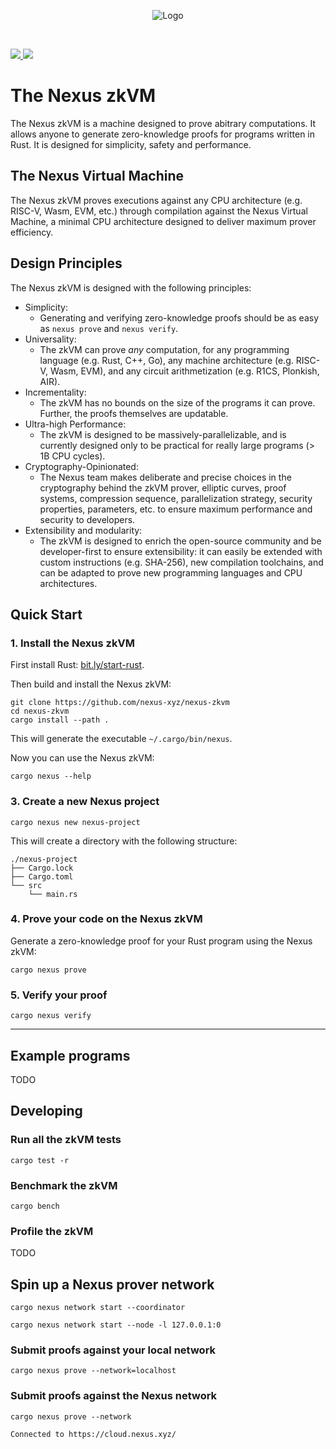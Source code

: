 
<p align="center">
  <Image src="/logo.png" alt="Logo" width={150} height={150} />
</p>

<br />

<p style={{display: "flex", justifyContent: "center", alignItems: "center"}}>
  <a href="https://x.com/NexusLabsHQ">
    <img src="https://img.shields.io/badge/Twitter-black?logo=x&logoColor=white"></img>
  </a>
  <img src="https://img.shields.io/static/v1?label=Stage&message=Alpha&color=2BB4AB"></img>
  <br />
</p>

# The Nexus zkVM

The Nexus zkVM is a machine designed to prove abitrary computations. It allows anyone to generate zero-knowledge proofs for programs written in Rust. It is designed for simplicity, safety and performance.

## The Nexus Virtual Machine

The Nexus zkVM proves executions against any CPU architecture (e.g. RISC-V, Wasm, EVM, etc.) through compilation against the Nexus Virtual Machine, a minimal CPU architecture designed to deliver maximum prover efficiency.

## Design Principles

The Nexus zkVM is designed with the following principles:

- Simplicity:
  - Generating and verifying zero-knowledge proofs should be as easy as `nexus prove` and `nexus verify`.
- Universality:
  - The zkVM can prove _any_ computation, for any programming language (e.g. Rust, C++, Go), any machine architecture (e.g. RISC-V, Wasm, EVM), and any circuit arithmetization (e.g. R1CS, Plonkish, AIR).
- Incrementality:
  - The zkVM has no bounds on the size of the programs it can prove. Further, the proofs themselves are updatable.
- Ultra-high Performance:
  - The zkVM is designed to be massively-parallelizable, and is currently designed only to be practical for really large programs (> 1B CPU cycles).
- Cryptography-Opinionated:
  - The Nexus team makes deliberate and precise choices in the cryptography behind the zkVM prover, elliptic curves, proof systems, compression sequence, parallelization strategy, security properties, parameters, etc. to ensure maximum performance and security to developers.
- Extensibility and modularity:
  - The zkVM is designed to enrich the open-source community and be developer-first to ensure extensibility: it can easily be extended with custom instructions (e.g. SHA-256), new compilation toolchains, and can be adapted to prove new programming languages and CPU architectures.

## Quick Start

### 1. Install the Nexus zkVM

First install Rust: [bit.ly/start-rust](https://bit.ly/start-rust).

Then build and install the Nexus zkVM:

```shell
git clone https://github.com/nexus-xyz/nexus-zkvm
cd nexus-zkvm
cargo install --path .
```

This will generate the executable `~/.cargo/bin/nexus`.

Now you can use the Nexus zkVM:

```shell
cargo nexus --help
```

### 3. Create a new Nexus project

```shell
cargo nexus new nexus-project
```

This will create a directory with the following structure:

```shell
./nexus-project
├── Cargo.lock
├── Cargo.toml
└── src
    └── main.rs
```

### 4. Prove your code on the Nexus zkVM

Generate a zero-knowledge proof for your Rust program using the Nexus zkVM:

```shell
cargo nexus prove
```

### 5. Verify your proof

```shell
cargo nexus verify
```

---

## Example programs

TODO

## Developing

### Run all the zkVM tests

```shell
cargo test -r
```

### Benchmark the zkVM

```shell
cargo bench
```

### Profile the zkVM

TODO

## Spin up a Nexus prover network

```shell
cargo nexus network start --coordinator
```

```shell
cargo nexus network start --node -l 127.0.0.1:0
```

### Submit proofs against your local network

```shell
cargo nexus prove --network=localhost
```

### Submit proofs against the Nexus network

```shell
cargo nexus prove --network

Connected to https://cloud.nexus.xyz/
```
